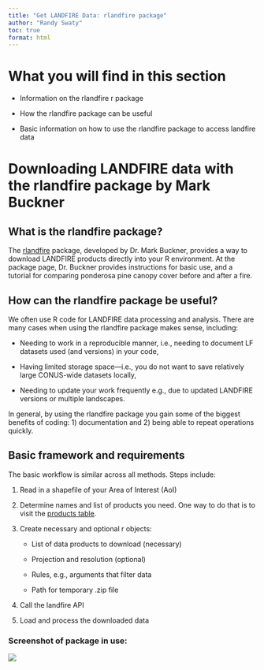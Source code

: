 ```yaml
---
title: "Get LANDFIRE Data: rlandfire package"
author: "Randy Swaty"
toc: true
format: html
---
```


# What you will find in this section

-   Information on the rlandfire r package

-   How the rlandfire package can be useful

-   Basic information on how to use the rlandfire package to access landfire data

# Downloading LANDFIRE data with the rlandfire package by Mark Buckner

## What is the rlandfire package?

The [rlandfire](https://github.com/bcknr/rlandfire) package, developed by Dr. Mark Buckner, provides a way to download LANDFIRE products directly into your R environment. At the package page, Dr. Buckner provides instructions for basic use, and a tutorial for comparing ponderosa pine canopy cover before and after a fire.

## How can the rlandfire package be useful?

We often use R code for LANDFIRE data processing and analysis. There are many cases when using the rlandfire package makes sense, including:

-   Needing to work in a reproducible manner, i.e., needing to document LF datasets used (and versions) in your code,

-   Having limited storage space—i.e., you do not want to save relatively large CONUS-wide datasets locally,

-   Needing to update your work frequently e.g., due to updated LANDFIRE versions or multiple landscapes.

In general, by using the rlandfire package you gain some of the biggest benefits of coding: 1) documentation and 2) being able to repeat operations quickly.

## Basic framework and requirements

The basic workflow is similar across all methods. Steps include:

1.  Read in a shapefile of your Area of Interest (AoI)

2.  Determine names and list of products you need. One way to do that is to visit the [products table](https://lfps.usgs.gov/helpdocs/productstable.html).

3.  Create necessary and optional r objects:

    -   List of data products to download (necessary)

    -   Projection and resolution (optional)

    -   Rules, e.g., arguments that filter data

    -   Path for temporary .zip file

4.  Call the landfire API

5.  Load and process the downloaded data

### Screenshot of package in use:

![](Images/rlandfire.png){fig-alt="An R Studio window showing the code for the rlandfire package with a small map in the bottom right corner."}

